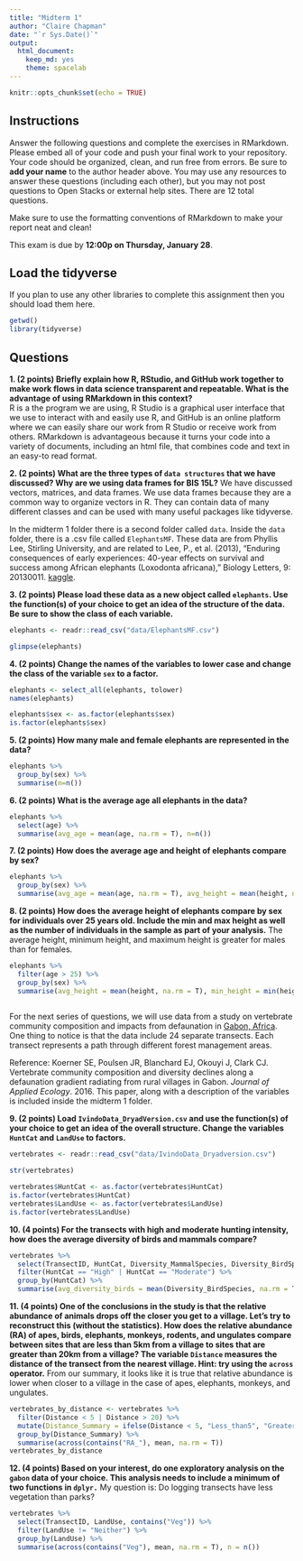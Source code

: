 ```yaml
---
title: "Midterm 1"
author: "Claire Chapman"
date: "`r Sys.Date()`"
output:
  html_document:
    keep_md: yes
    theme: spacelab
---
```


```r
knitr::opts_chunk$set(echo = TRUE)
```

## Instructions
Answer the following questions and complete the exercises in RMarkdown. Please embed all of your code and push your final work to your repository. Your code should be organized, clean, and run free from errors. Be sure to **add your name** to the author header above. You may use any resources to answer these questions (including each other), but you may not post questions to Open Stacks or external help sites. There are 12 total questions.  

Make sure to use the formatting conventions of RMarkdown to make your report neat and clean!  

This exam is due by **12:00p on Thursday, January 28**.  

## Load the tidyverse
If you plan to use any other libraries to complete this assignment then you should load them here.
```r
getwd()
library(tidyverse)
```

## Questions
**1. (2 points) Briefly explain how R, RStudio, and GitHub work together to make work flows in data science transparent and repeatable. What is the advantage of using RMarkdown in this context?**  
R is a the program we are using, R Studio is a graphical user interface that we use to interact with and easily use R, and GitHub is an online platform where we can easily share our work from R Studio or receive work from others. RMarkdown is advantageous because it turns your code into a variety of documents, including an html file, that combines code and text in an easy-to read format.

**2. (2 points) What are the three types of `data structures` that we have discussed? Why are we using data frames for BIS 15L?**
We have discussed vectors, matrices, and data frames. We use data frames because they are a common way to organize vectors in R. They can contain data of many different classes and can be used with many useful packages like tidyverse.

In the midterm 1 folder there is a second folder called `data`. Inside the `data` folder, there is a .csv file called `ElephantsMF`. These data are from Phyllis Lee, Stirling University, and are related to Lee, P., et al. (2013), "Enduring consequences of early experiences: 40-year effects on survival and success among African elephants (Loxodonta africana)," Biology Letters, 9: 20130011. [kaggle](https://www.kaggle.com/mostafaelseidy/elephantsmf).  

**3. (2 points) Please load these data as a new object called `elephants`. Use the function(s) of your choice to get an idea of the structure of the data. Be sure to show the class of each variable.**
```r
elephants <- readr::read_csv("data/ElephantsMF.csv")
```
```r
glimpse(elephants)
```


**4. (2 points) Change the names of the variables to lower case and change the class of the variable `sex` to a factor.**
```r
elephants <- select_all(elephants, tolower)
names(elephants)
```
```r
elephants$sex <- as.factor(elephants$sex)
is.factor(elephants$sex)
```

**5. (2 points) How many male and female elephants are represented in the data?**
```r
elephants %>% 
  group_by(sex) %>% 
  summarise(n=n())
```

**6. (2 points) What is the average age all elephants in the data?**
```r
elephants %>% 
  select(age) %>% 
  summarise(avg_age = mean(age, na.rm = T), n=n())
```

**7. (2 points) How does the average age and height of elephants compare by sex?**
```r
elephants %>% 
  group_by(sex) %>% 
  summarise(avg_age = mean(age, na.rm = T), avg_height = mean(height, na.rm = T), n = n())
```

**8. (2 points) How does the average height of elephants compare by sex for individuals over 25 years old. Include the min and max height as well as the number of individuals in the sample as part of your analysis.**
The average height, minimum height, and maximum height is greater for males than for females.
```r
elephants %>% 
  filter(age > 25) %>% 
  group_by(sex) %>%
  summarise(avg_height = mean(height, na.rm = T), min_height = min(height, na.rm = T), max_height = max(height, na.rm = T), n = n())
  
```

For the next series of questions, we will use data from a study on vertebrate community composition and impacts from defaunation in [Gabon, Africa](https://en.wikipedia.org/wiki/Gabon). One thing to notice is that the data include 24 separate transects. Each transect represents a path through different forest management areas.  

Reference: Koerner SE, Poulsen JR, Blanchard EJ, Okouyi J, Clark CJ. Vertebrate community composition and diversity declines along a defaunation gradient radiating from rural villages in Gabon. _Journal of Applied Ecology_. 2016. This paper, along with a description of the variables is included inside the midterm 1 folder.  

**9. (2 points) Load `IvindoData_DryadVersion.csv` and use the function(s) of your choice to get an idea of the overall structure. Change the variables `HuntCat` and `LandUse` to factors.**
```r
vertebrates <- readr::read_csv("data/IvindoData_Dryadversion.csv")
```
```r
str(vertebrates)
```
```r
vertebrates$HuntCat <- as.factor(vertebrates$HuntCat)
is.factor(vertebrates$HuntCat)
vertebrates$LandUse <- as.factor(vertebrates$LandUse)
is.factor(vertebrates$LandUse)
```

**10. (4 points) For the transects with high and moderate hunting intensity, how does the average diversity of birds and mammals compare?**
```r
vertebrates %>% 
  select(TransectID, HuntCat, Diversity_MammalSpecies, Diversity_BirdSpecies) %>% 
  filter(HuntCat == "High" | HuntCat == "Moderate") %>% 
  group_by(HuntCat) %>% 
  summarise(avg_diversity_birds = mean(Diversity_BirdSpecies, na.rm = T), avg_diversity_mammals = mean(Diversity_MammalSpecies, na.rm = T), n = n())
```

**11. (4 points) One of the conclusions in the study is that the relative abundance of animals drops off the closer you get to a village. Let's try to reconstruct this (without the statistics). How does the relative abundance (RA) of apes, birds, elephants, monkeys, rodents, and ungulates compare between sites that are less than 5km from a village to sites that are greater than 20km from a village? The variable `Distance` measures the distance of the transect from the nearest village. Hint: try using the `across` operator.**
From our summary, it looks like it is true that relative abundance is lower when closer to a village in the case of apes, elephants, monkeys, and ungulates.
```r
vertebrates_by_distance <- vertebrates %>% 
  filter(Distance < 5 | Distance > 20) %>% 
  mutate(Distance_Summary = ifelse(Distance < 5, "Less_than5", "Greater_than20")) %>% 
  group_by(Distance_Summary) %>% 
  summarise(across(contains("RA_"), mean, na.rm = T))
vertebrates_by_distance

```

**12. (4 points) Based on your interest, do one exploratory analysis on the `gabon` data of your choice. This analysis needs to include a minimum of two functions in `dplyr.`**
My question is: Do logging transects have less vegetation than parks?
```r
vertebrates %>% 
  select(TransectID, LandUse, contains("Veg")) %>% 
  filter(LandUse != "Neither") %>% 
  group_by(LandUse) %>% 
  summarise(across(contains("Veg"), mean, na.rm = T), n = n())
```

